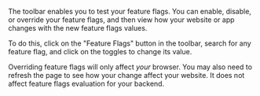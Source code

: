 
The toolbar enables you to test your feature flags. You can enable, disable, or override your feature flags, and then view how your website or app changes with the new feature flags values.

To do this, click on the "Feature Flags" button in the toolbar, search for any feature flag, and click on the toggles to change its value. 

Overriding feature flags will only affect *your* browser. You may also need to refresh the page to see how your change affect your website. It does not affect feature flags evaluation for your backend.

<ProductScreenshot
    imageLight = {toolbarFeatureFlagsLight}
    imageDark = {toolbarFeatureFlagsDark}
    alt="How to override feature flags using the too" 
    classes = {rounded}
/>
